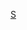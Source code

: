 {{Commons category|Phocoenidae}}
{{Wikispecies|Phocoenidae}}

{{Classification bar|动物|脊索動物門|哺乳類|偶蹄目|鲸河马形亚目|鲸下目|齒鯨小目|海豚總科|鼠海豚科}}
{{Category more|鼠海豚科}}

[[Category:海豚總科|S]]